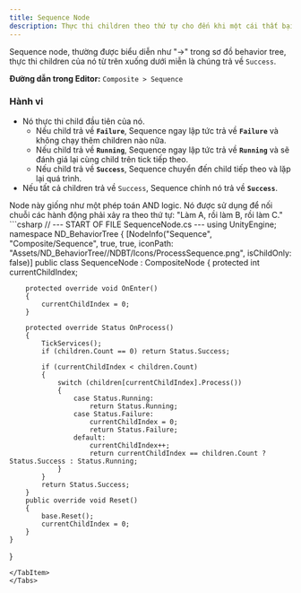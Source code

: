 ```yaml
---
title: Sequence Node
description: Thực thi children theo thứ tự cho đến khi một cái thất bại hoặc đang chạy.
---
```


Sequence node, thường được biểu diễn như "→" trong sơ đồ behavior tree, thực thi children của nó từ trên xuống dưới miễn là chúng trả về `Success`.

**Đường dẫn trong Editor:** `Composite > Sequence`

### Hành vi

-   Nó thực thi child đầu tiên của nó.
    -   Nếu child trả về **`Failure`**, Sequence ngay lập tức trả về **`Failure`** và không chạy thêm children nào nữa.
    -   Nếu child trả về **`Running`**, Sequence ngay lập tức trả về **`Running`** và sẽ đánh giá lại cùng child trên tick tiếp theo.
    -   Nếu child trả về **`Success`**, Sequence chuyển đến child tiếp theo và lặp lại quá trình.
-   Nếu tất cả children trả về `Success`, Sequence chính nó trả về **`Success`**.

<Aside type="note">
Node này giống như một phép toán AND logic. Nó được sử dụng để nối chuỗi các hành động phải xảy ra theo thứ tự: "Làm A, rồi làm B, rồi làm C."
</Aside>

<Tabs>
<TabItem label="C# Code">
```csharp
// --- START OF FILE SequenceNode.cs ---
using UnityEngine;
namespace ND_BehaviorTree
{
    [NodeInfo("Sequence", "Composite/Sequence", true, true, iconPath: "Assets/ND_BehaviorTree//NDBT/Icons/ProcessSequence.png", isChildOnly: false)]
    public class SequenceNode : CompositeNode
    {
        protected int currentChildIndex;

        protected override void OnEnter()
        {
            currentChildIndex = 0;
        }

        protected override Status OnProcess()
        {
            TickServices();
            if (children.Count == 0) return Status.Success;

            if (currentChildIndex < children.Count)
            {
                switch (children[currentChildIndex].Process())
                {
                    case Status.Running:
                        return Status.Running;
                    case Status.Failure:
                        currentChildIndex = 0;
                        return Status.Failure;
                    default:
                        currentChildIndex++;
                        return currentChildIndex == children.Count ? Status.Success : Status.Running;
                }
            }
            return Status.Success;
        }
        public override void Reset()
        {
            base.Reset();
            currentChildIndex = 0;
        }
    }
}
```
</TabItem>
</Tabs>
